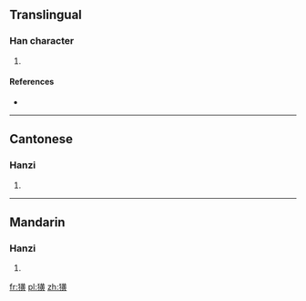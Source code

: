 ==Translingual==

===Han character===
{{Han char|rn=94|rad=犬|as=12|sn=15|four=44286|canj=KHTLC}}

# {{defn|Han|sort=犬12}}

====References====
* {{Han ref|kx=0718.130|dkj=20676|dj=1129.260|hdz=21367.150|uh=735A|ud=29530|bh=E67D|bd=59005}}

----

==Cantonese==

===Hanzi===
{{yue-hanzi|jyut=|y=wong4}}

# {{defn|lang=yue|sort=犬12}}

----

==Mandarin==

===Hanzi===
{{cmn-hanzi|pin=[[huáng]] ([[huang2]])|wg=huang<sup>2</sup>}}

# {{defn|lang=cmn|sort=犬12}}

[[fr:獚]]
[[pl:獚]]
[[zh:獚]]
